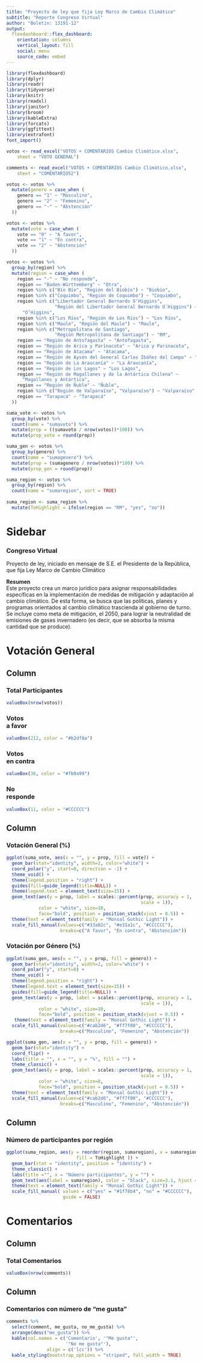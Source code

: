 ```yaml
---
title: "Proyecto de ley que fija Ley Marco de Cambio Climático"
subtitle: "Reporte Congreso Virtual"
author: "Boletín: 13191-12"
output: 
  flexdashboard::flex_dashboard:
    orientation: columns
    vertical_layout: fill
    social: menu
    source_code: embed 
---
```



```r
library(flexdashboard)
library(dplyr)
library(readr)
library(tidyverse)
library(knitr)
library(readxl)
library(janitor)
library(broom)
library(kableExtra)
library(forcats)
library(ggfittext)
library(extrafont)
font_import()
```

```r
votos <- read_excel("VOTOS + COMENTARIOS Cambio Climático.xlsx", 
    sheet = "VOTO GENERAL")

comments <- read_excel("VOTOS + COMENTARIOS Cambio Climático.xlsx", 
    sheet = "COMENTARIOS2")
```

```r
votos <- votos %>%
  mutate(genero = case_when (
    genero == "1" ~ "Masculino",
    genero == "2" ~ "Femenino",
    genero == "-" ~ "Abstención"
  ))
```

```r
votos <- votos %>%
  mutate(vote = case_when (
    vote == "0" ~ "A favor",
    vote == "1" ~ "En contra",
    vote == "2" ~ "Abstención"
  ))
```


```r
votos <- votos %>%
  group_by(region) %>%
  mutate(region = case_when (
    region == "-" ~ "No responde",
    region == "Baden-Württemberg" ~ "Otra",
    region %in% c("Bío Bío", "Región del Biobío") ~ "Biobío",
    region %in% c("Coquimbo", "Región de Coquimbo") ~ "Coquimbo",
    region %in% c("Libertador General Bernardo O'Higgins", 
                  "Región del Libertador General Bernardo O´Higgins") ~ 
      "O’Higgins",
    region %in% c("Los Ríos", "Región de Los Ríos") ~ "Los Ríos",
    region %in% c("Maule", "Región del Maule") ~ "Maule", 
    region %in% c("Metropolitana de Santiago", 
                  "Región Metropolitana de Santiago") ~ "RM",
    region == "Región de Antofagasta" ~ "Antofagasta",
    region == "Región de Arica y Parinacota" ~ "Arica y Parinacota",
    region == "Región de Atacama" ~ "Atacama",
    region == "Región de Aysén del General Carlos Ibáñez del Campo" ~ "Aysén",
    region == "Región de La Araucanía" ~ "La Araucanía",
    region == "Región de Los Lagos" ~ "Los Lagos",
    region == "Región de Magallanes y de la Antártica Chilena" ~ 
      "Magallanes y Antártica",
    region == "Región de Ñuble" ~ "Ñuble",
    region %in% c("Región de Valparaíso", "Valparaíso") ~ "Valparaíso",
    region == "Tarapacá" ~ "Tarapacá"
  ))
```

```r
suma_vote <- votos %>%
  group_by(vote) %>%  
  count(name = "sumavoto") %>%
  mutate(prop = ((sumavoto / nrow(votos))*100)) %>%
  mutate(prop_vote = round(prop))
```

```r
suma_gen <- votos %>%
  group_by(genero) %>%
  count(name = "sumagenero") %>%
  mutate(prop = (sumagenero / nrow(votos))*100) %>%
  mutate(prop_gen = round(prop))
```

```r
suma_region <- votos %>%
  group_by(region) %>%
  count(name = "sumaregion", sort = TRUE)
  
suma_region <- suma_region %>%
  mutate(ToHighlight = ifelse(region == "RM", "yes", "no"))
```



Sidebar {.sidebar}
=======================================================================

### Congreso Virtual
Proyecto de ley, iniciado en mensaje de S.E. el Presidente de la República, que fija Ley Marco de Cambio Climático<br/>

__Resumen__ <br/>
Este proyecto crea un marco jurídico para asignar responsabilidades específicas en la implementación de medidas de mitigación y adaptación al cambio climático. De esta forma, se busca que las políticas, planes y programas orientados al cambio climático trascienda al gobierno de turno. Se incluye como meta de mitigación, el 2050, para lograr la neutralidad de emisiones de gases invernadero (es decir, que se absorba la misma cantidad que se produce).


Votación General {data-icon="fa-chart-pie"} 
=======================================================================

Column {data-width=100}
-----------------------------------------------------------------------

### Total Participantes {.value-box}

```r
valueBox(nrow(votos)) 
```


### Votos <br/> a favor {.value-box}

```r
valueBox(212, color = "#b2df8a") 
```

### Votos <br/> en contra {.value-box}

```r
valueBox(36, color = "#fb9a99") 
```

### No <br/> responde {.value-box}

```r
valueBox(11, color = "#CCCCCC") 
```


Column  {data-width=500}
-----------------------------------------------------------------------


### Votación General (%)

```r
ggplot(suma_vote, aes(x = "", y = prop, fill = vote)) +
  geom_bar(stat="identity", width=2, color="white") +
  coord_polar("y", start=0, direction = -1) +
  theme_void() + 
  theme(legend.position = "right") +
  guides(fill=guide_legend(title=NULL)) +
  theme(legend.text = element_text(size=15)) +
  geom_text(aes(y = prop, label = scales::percent(prop, accuracy = 1, 
                                                  scale = 1)), 
            color = "white", size=10, 
            face="bold", position = position_stack(vjust = 0.5)) +
  theme(text = element_text(family = "Monsal Gothic Light")) +
  scale_fill_manual(values=c("#33a02c", "#e31a1c", "#CCCCCC"), 
                    breaks=c("A favor", "En contra", "Abstención")) 
```

### Votación por Género (%)

```r
ggplot(suma_gen, aes(x = "", y = prop, fill = genero)) +
  geom_bar(stat="identity", width=2, color="white") +
  coord_polar("y", start=0) +
  theme_void() + 
  theme(legend.position = "right") +
  theme(legend.text = element_text(size=15)) +
  guides(fill=guide_legend(title=NULL)) +
  geom_text(aes(y = prop, label = scales::percent(prop, accuracy = 1, 
                                                  scale = 1)), 
            color = "white", size=10, 
            face="bold", position = position_stack(vjust = 0.5)) +
   theme(text = element_text(family = "Monsal Gothic Light")) +
  scale_fill_manual(values=c("#cab2d6", "#ff7f00", "#CCCCCC"), 
                    breaks=c("Masculino", "Femenino", "Abstención")) 
```

```r
ggplot(suma_gen, aes(x = "", y = prop, fill = genero)) +
  geom_bar(stat="identity") +
  coord_flip() +
  labs(title = "", x = "", y = "%", fill = "") +
  theme_classic() +
  geom_text(aes(y = prop, label = scales::percent(prop, accuracy = 1, 
                                                  scale = 1)), 
            color = "white", size=8, 
            face="bold", position = position_stack(vjust = 0.5)) +
  theme(text = element_text(family = "Monsal Gothic Light")) +
  scale_fill_manual(values=c("#cab2d6", "#ff7f00", "#CCCCCC"), 
                    breaks=c("Masculino", "Femenino", "Abstención")) 
```


Column
-----------------------------------------------------------------------


### Número de participantes por región 

```r
ggplot(suma_region, aes(y = reorder(region, sumaregion), x = sumaregion, 
                          fill = ToHighlight )) + 
  geom_bar(stat = "identity", position = "identity") + 
  theme_classic() +
  labs(title ="", x = "Número participantes", y = "") +
  geom_text(aes(label = sumaregion), color = "black", size=3.1, hjust = -0.2) +
  theme(text = element_text(family = "Monsal Gothic Light")) +
  scale_fill_manual( values = c("yes" = "#1f78b4", "no" = "#CCCCCC"), 
                     guide = FALSE)
```


Comentarios {data-icon="fa-comments"}
=======================================================================

Column {data-width=100}
-----------------------------------------------------------------------

### Total Comentarios

```r
valueBox(nrow(comments)) 
```

Column 
-----------------------------------------------------------------------

### Comentarios con número de "me gusta"

```r
comments %>%
  select(comment, me_gusta, no_me_gusta) %>%
  arrange(desc("me_gusta")) %>%
  kable(col.names = c('Comentario', '"Me gusta"',
                      '"No me gusta"'),
               align = c('lcc')) %>%
  kable_styling(bootstrap_options = "striped", full_width = TRUE)       
```













